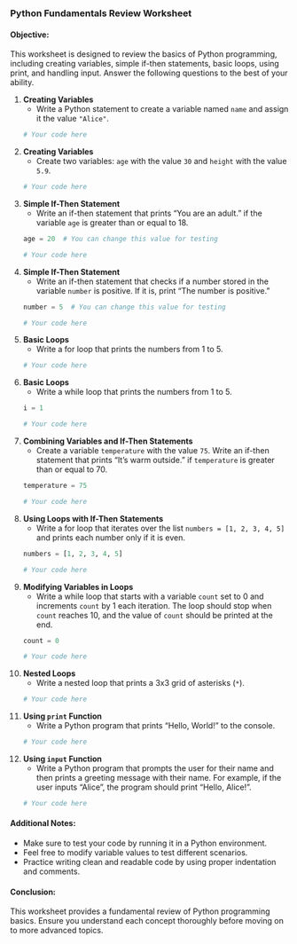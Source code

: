 ### Python Fundamentals Review Worksheet

#### Objective:
This worksheet is designed to review the basics of Python programming, including creating variables, simple if-then statements, basic loops, using print, and handling input. Answer the following questions to the best of your ability.


1. **Creating Variables**
    - Write a Python statement to create a variable named `name` and assign it the value `"Alice"`.

    ```python
    # Your code here
    ```

2. **Creating Variables**
    - Create two variables: `age` with the value `30` and `height` with the value `5.9`.

    ```python
    # Your code here
    ```

3. **Simple If-Then Statement**
    - Write an if-then statement that prints "You are an adult." if the variable `age` is greater than or equal to 18.

    ```python
    age = 20  # You can change this value for testing

    # Your code here
    ```

4. **Simple If-Then Statement**
    - Write an if-then statement that checks if a number stored in the variable `number` is positive. If it is, print "The number is positive."

    ```python
    number = 5  # You can change this value for testing

    # Your code here
    ```

5. **Basic Loops**
    - Write a for loop that prints the numbers from 1 to 5.

    ```python
    # Your code here
    ```

6. **Basic Loops**
    - Write a while loop that prints the numbers from 1 to 5.

    ```python
    i = 1

    # Your code here
    ```

7. **Combining Variables and If-Then Statements**
    - Create a variable `temperature` with the value `75`. Write an if-then statement that prints "It's warm outside." if `temperature` is greater than or equal to 70.

    ```python
    temperature = 75

    # Your code here
    ```

8. **Using Loops with If-Then Statements**
    - Write a for loop that iterates over the list `numbers = [1, 2, 3, 4, 5]` and prints each number only if it is even.

    ```python
    numbers = [1, 2, 3, 4, 5]

    # Your code here
    ```

9. **Modifying Variables in Loops**
    - Write a while loop that starts with a variable `count` set to 0 and increments `count` by 1 each iteration. The loop should stop when `count` reaches 10, and the value of `count` should be printed at the end.

    ```python
    count = 0

    # Your code here
    ```

10. **Nested Loops**
    - Write a nested loop that prints a 3x3 grid of asterisks (`*`).

    ```python
    # Your code here
    ```

11. **Using `print` Function**
    - Write a Python program that prints "Hello, World!" to the console.

    ```python
    # Your code here
    ```

12. **Using `input` Function**
    - Write a Python program that prompts the user for their name and then prints a greeting message with their name. For example, if the user inputs "Alice", the program should print "Hello, Alice!".

    ```python
    # Your code here
    ```


#### Additional Notes:
- Make sure to test your code by running it in a Python environment.
- Feel free to modify variable values to test different scenarios.
- Practice writing clean and readable code by using proper indentation and comments.


#### Conclusion:
This worksheet provides a fundamental review of Python programming basics. Ensure you understand each concept thoroughly before moving on to more advanced topics.